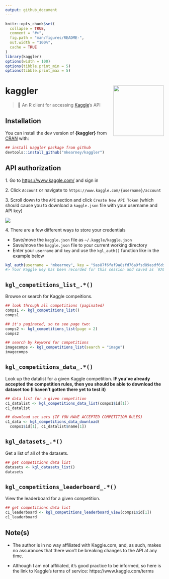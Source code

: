 ```yaml
---
output: github_document
---
```


<!-- README.md is generated from README.Rmd. Please edit that file -->

```r
knitr::opts_chunk$set(
  collapse = TRUE,
  comment = "#>",
  fig.path = "man/figures/README-",
  out.width = "100%",
  cache = TRUE
)
library(kaggler)
options(width = 100)
options(tibble.print_min = 5)
options(tibble.print_max = 5)
```
# kaggler <img src="man/figures/logo.png" width="160px" align="right" />

> 🏁 An R client for accessing [Kaggle](https://www.kaggle.com)'s API

## Installation

You can install the dev version of **{kaggler}** from [CRAN](https://github.com/mkearney/kaggler) with:

```r
## install kaggler package from github
devtools::install_github("mkearney/kaggler")
```

## API authorization

<span>1.</span> Go to [https://www.kaggle.com/](kaggle.com) and sign in

<span>2.</span> Click `Account` or navigate to `https://www.kaggle.com/{username}/account`

<span>3.</span> Scroll down to the `API` section and click `Create New API Token` (which should cause you to download a `kaggle.json` file with your username and API key)

<p style='align:center'><img src='tools/readme/kag.png' /></p>

<span>4.</span> There are a few different ways to store your credentials

   + Save/move the `kaggle.json` file as `~/.kaggle/kaggle.json`
   + Save/move the `kaggle.json` file to your current working directory
   + Enter your `username` and `key` and use the `kgl_auth()` function like in the example below

```r
kgl_auth(username = "mkearney", key = "9as87f6faf9a8sfd76a9fsd89asdf6dsa9f8")
#> Your Kaggle key has been recorded for this session and saved as `KAGGLE_PAT` environment variable for future sessions.
```


## `kgl_competitions_list_.*()`

Browse or search for Kaggle compeitions.

```r
## look through all competitions (paginated)
comps1 <- kgl_competitions_list()
comps1

## it's paginated, so to see page two:
comps2 <- kgl_competitions_list(page = 2)
comps2

## search by keyword for competitions
imagecomps <- kgl_competitions_list(search = "image")
imagecomps
```

## `kgl_competitions_data_.*()`

Look up the datalist for a given Kaggle competition. **IF you've already accepted the competition rules, then you should be able to download the dataset too (I haven't gotten there yet to test it)**

```r
## data list for a given competition
c1_datalist <- kgl_competitions_data_list(comps1$id[1])
c1_datalist

## download set sets (IF YOU HAVE ACCEPTED COMPETITION RULES)
c1_data <- kgl_competitions_data_download(
  comps1$id[1], c1_datalist$name[1])
```

## `kgl_datasets_.*()`

Get a list of all of the datasets.

```r
## get competitions data list
datasets <- kgl_datasets_list()
datasets
```


## `kgl_competitions_leaderboard_.*()`

View the leaderboard for a given competition.

```r
## get competitions data list
c1_leaderboard <- kgl_competitions_leaderboard_view(comps1$id[1])
c1_leaderboard
```


## Note(s)

+ The author is in no way affiliated with Kaggle.com, and, as such, makes no
assurances that there won't be breaking changes to the API at any time.

+ Although I am not affiliated, it's good practice to be informed, so here is
the link to Kaggle's terms of service: https://www.kaggle.com/terms

